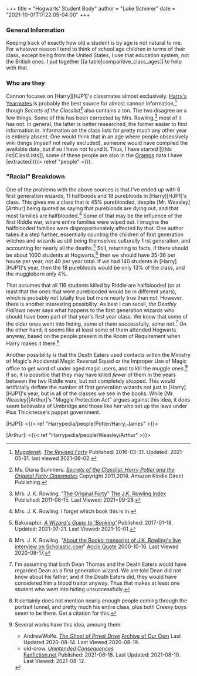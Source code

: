 +++
title = "Hogwarts' Student Body"
author = "Luke Schierer"
date = "2021-10-01T17:22:05-04:00"
+++

### General Information

Keeping track of exactly how old a student is by age is not natural to me.  For
whatever reason I tend to think of school age children in terms of their class,
except being from the United States, I use that education system, not the
British ones.  I put together [[a table|comparitive_class_ages]] to help with
that.

### Who are they

Cannon focuses on [Harry][HJP1]'s classmates almost exclusively.  [Harry's
Yearmates][] is probably the best source for almost cannon
information,[^20200419-1] though _Secrets of the Classlist_[^20200630-1] also
contains a ton.  The two disagree on a few things.  Some of this has been
corrected by Mrs. Rowling,[^20200630-3] most of it has not. In general, the
latter is better researched, the former easier to find information in.
Information on the class lists for pretty much any other year is entirely
absent. One would think that in an age where people obsessively wiki things
(myself not really excluded), someone would have compiled the available data,
but if so I have not found it.  Thus, I have started [[this list|ClassLists]],
some of these people are also in the [Gramps][] data I have
[extracted]({{< relref "people" >}}).

[Gramps]: https://gramps-project.org/

[Harry's Yearmates]: https://mugglenet.com/2016/03/the-revised-forty/

[^20200419-1]: [Mugglenet](https://mugglenet.com).
 _[The Revised Forty](https://www.mugglenet.com/2016/03/the-revised-forty/)_
 Published: 2016-03-31. Updated: 2021-05-31. last viewed 2021-06-02.

[^20200630-1]: Ms. Diana Summers.
 _[Secrets of the Classlist: Harry Potter and the Original Forty Classmates](https://www.goodreads.com/book/show/25464490-secrets-of-the-classlist)_
 Copyright 2011,2014. Amazon Kindle Direct Publishing.

[^20200630-3]: Mrs. J. K. Rowling.
 "[The Original Forty](https://www.rowlingindex.org/work/og40pm/)"
 [The J.K. Rowling Index](https://www.rowlingindex.org)
 Published: 2011-08-15.  Last Viewed: 2021=09-28.

### "Racial" Breakdown

One of the problems with the above sources is that I've ended up with 6 first
generation wizards, 11 halfboods and 18 purebloods in [Harry][HJP1]'s class.  This
gives me a class that is 45% pureblooded, despite [Mr. Weasley][Arthur] being
quoted as saying that purebloods are dying out, and that most families are
halfblooded.[^20200817-1]  Some of that may be the influence of the first
Riddle war, where entire families were wiped out.  I imagine the halfblooded
families were disproportionately affected by that.  One author takes it a step
further, essentially counting the children of first generation witches and
wizards as still being themselves culturally first generation, and accounting
for nearly all the deaths.[^20211001-1]  Still, returning to facts, if there
should be about 1000 students at Hogwarts,[^20200817-2] then we should have
35-36 per house per year, not 40 per year total.  If we had 140 students in
[Harry][HJP1]'s year, then the 18 purebloods would be only 13% of the class, and the
muggleborn only 4%.  

That assumes that all 116 students killed by Riddle are halfblooded (or at
least that the ones that were pureblooded would be in different years), which
is probably not totally true but more nearly true than not.  However, there is
another interesting possibility.  As best I can recall, _the Deathly Hallows_
never says what happens to the first generation wizards who should have been
part of that year's first year class.  We know that some of the older ones went
into hiding, some of them successfully, some not.[^20200819-2] On the other
hand, it seems like at least some of them attended Hogwarts anyway, based on
the people present in the Room of Requirement when Harry makes it
there.[^20200819-3] 

Another possibility is that the Death Eaters used contacts within the Ministry
of Magic's Accidental Magic Reversal Squad or the Improper Use of Magic office
to get word of under aged magic users, and to kill the muggle
ones.[^20200819-4]  If so, it is possible that they may have killed *fewer* of
them in the years between the two Riddle wars, but not completely stopped.
This would artificially deflate the number of first generation wizards not just
in [Harry][HJP1]'s year, but in all of the classes we see in the books.  While
[Mr. Weasley][Arthur]'s "Muggle Protection Act" argues against this idea, it
does seem believable of Umbridge and those like her who set up the laws under
Pius Thicknesse's puppet government.

[HJP1]: <{{< ref "Harrypedia/people/Potter/Harry_James" >}}>

[Arthur]: <{{< ref "Harrypedia/people/Weasley/Arthur" >}}>

[^20211001-1]: Bakuraptor.
    _[A Wizard's Guide to 'Banking'](https://www.fanfiction.net/s/12327848)_
    Published: 2017-01-18. Updated: 2021-07-21. Last Viewed: 2021-10-01.

[^20200819-4]: Several works have this idea, amoung them:
    * AndrewWolfe. _[The Ghost of Privet Drive](https://archiveofourown.org/works/21500365)_ 
      [Archive of Our Own](https://archiveofourown.org) Last Updated 2020-08-14. Last Viewed 2020-08-19.
    * old-crow. _[Unintended Consequences](https://www.fanfiction.net/s/13903544)_  
      [Fanfiction.net](https://fanfiction.net) Published: 2021-06-18. Last
      Updated: 2021-08-10. Last Viewed: 2021-08-12.

[^20200817-1]: Mrs. J. K. Rowling.  I forget which book this is in.

[^20200817-2]: Mrs. J. K. Rowling.
    "[About the Books: transcript of J.K. Rowling's live interview on Scholastic.com](http://www.accio-quote.org/articles/2000/1000-scholastic-chat.htm)"
    [Accio Quote](http://www.accio-quote.org/) 2000-10-16. Last Viewed 2020-08-17.

[^20200819-2]:  I'm assuming that both Dean Thomas and the Death Eaters would
		have regarded Dean as a first generation wizard.  We are told Dean did not
		know about his father, and if the Death Eaters did, they would have
		considered him a blood traitor anyway. Thus that makes at least one student
    who went into hiding unsuccessfully.

[^20200819-3]: It certainly does not mention nearly enough people coming
		through the portrait tunnel, and pretty much his entire class, plus both
    Creevy boys seem to be there.  Get a citation for this. 


